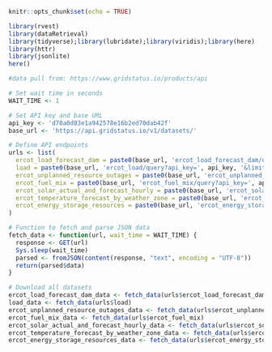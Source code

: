 ```r
knitr::opts_chunk$set(echo = TRUE)
```

```r

library(rvest)
library(dataRetrieval)
library(tidyverse);library(lubridate);library(viridis);library(here)
library(httr)
library(jsonlite)
here()

```

```r
#data pull from: https://www.gridstatus.io/products/api

# Set wait time in seconds
WAIT_TIME <- 1

# Set API key and base URL
api_key <- 'd70a0d83e1a942578e16b2ed70dab42f'
base_url <- 'https://api.gridstatus.io/v1/datasets/'

# Define API endpoints
urls <- list(
  ercot_load_forecast_dam = paste0(base_url, 'ercot_load_forecast_dam/query?api_key=', api_key, '&limit=1000'),
  load = paste0(base_url, 'ercot_load/query?api_key=', api_key, '&limit=1000'),
  ercot_unplanned_resource_outages = paste0(base_url, 'ercot_unplanned_resource_outages/query?api_key=', api_key, '&limit=1000'),
  ercot_fuel_mix = paste0(base_url, 'ercot_fuel_mix/query?api_key=', api_key, '&limit=1000'),
  ercot_solar_actual_and_forecast_hourly = paste0(base_url, 'ercot_solar_actual_and_forecast_hourly/query?api_key=', api_key, '&limit=1000'),
  ercot_temperature_forecast_by_weather_zone = paste0(base_url, 'ercot_temperature_forecast_by_weather_zone/query?api_key=', api_key, '&limit=1000'),
  ercot_energy_storage_resources = paste0(base_url, 'ercot_energy_storage_resources/query?api_key=', api_key, '&limit=1000')
)

# Function to fetch and parse JSON data
fetch_data <- function(url, wait_time = WAIT_TIME) {
  response <- GET(url)
  Sys.sleep(wait_time)
  parsed <- fromJSON(content(response, "text", encoding = "UTF-8"))
  return(parsed$data)
}

# Download all datasets
ercot_load_forecast_dam_data <- fetch_data(urls$ercot_load_forecast_dam)
load_data <- fetch_data(urls$load)
ercot_unplanned_resource_outages_data <- fetch_data(urls$ercot_unplanned_resource_outages)
ercot_fuel_mix_data <- fetch_data(urls$ercot_fuel_mix)
ercot_solar_actual_and_forecast_hourly_data <- fetch_data(urls$ercot_solar_actual_and_forecast_hourly)
ercot_temperature_forecast_by_weather_zone_data <- fetch_data(urls$ercot_temperature_forecast_by_weather_zone)
ercot_energy_storage_resources_data <- fetch_data(urls$ercot_energy_storage_resources)
```


